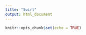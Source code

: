 ```yaml
---
title: "Swirl"
output: html_document
---
```


```r
knitr::opts_chunk$set(echo = TRUE)
```

